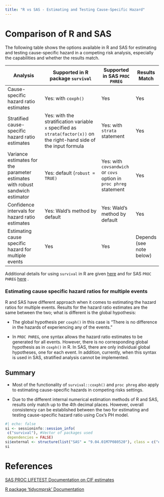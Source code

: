 ```yaml
---
title: "R vs SAS - Estimating and Testing Cause-Specific Hazard"
---
```


# Comparison of R and SAS

The following table shows the options available in R and SAS for estimating and testing cause-specific hazard in a competing risk analysis, especially the capabilities and whether the results match.

| Analysis                                                                      | Supported in R package `survival`                                                                                      | Supported in SAS `PROC PHREG`                                      | Results Match            |
|-------------------------------------------------------------------------------|------------------------------------------------------------------------------------------------------------------------|--------------------------------------------------------------------|--------------------------|
| Cause-specific hazard ratio estimates                                         | Yes: with `coxph()`                                                                                                    | Yes                                                                | Yes                      |
| Stratified cause-specific hazard ratio estimates                              | Yes: with the stratification variable `x` specified as `strata(factor(x))` on the right-hand side of the input formula | Yes: with `strata` statement                                       | Yes                      |
| Variance estimates for the parameter estimates with robust sandwich estimator | Yes: default (`robust = TRUE)`                                                                                         | Yes: with `covsandwich` or `covs` option in `proc phreg` statement | Yes                      |
| Confidence intervals for hazard ratio estimates                               | Yes: Wald's method by default                                                                                          | Yes: Wald's method by default                                      | Yes                      |
| Estimating cause specific hazard for multiple events                          | Yes                                                                                                                    | Yes                                                                | Depends (see note below) |

Additional details for using `survival` in R are given [here](https://psiaims.github.io/CAMIS/R/survival_csh.html "csh in r") and for SAS `PROC PHREG` [here](https://psiaims.github.io/CAMIS/SAS/survival_csh.html "csh in sas") .

### Estimating cause specific hazard ratios for multiple events

R and SAS have different approach when it comes to estimating the hazard ratios for multiple events. Results for the hazard ratio estimates are the same between the two; what is different is the global hypothesis:

-   The global hypothesis per `coxph()` in this case is "There is no difference in the hazards of experiencing any of the events."

-   In `PROC PHREG`, one syntax allows the hazard ratio estimates to be generated for all events. However, there is no corresponding global hypothesis as in `coxph()` in R. In SAS, there are only individual global hypotheses, one for each event. In addition, currently, when this syntax is used in SAS, stratified analysis cannot be implemented.

## Summary

-   Most of the functionality of `survival::coxph()` and `proc phreg` also apply to estimating cause-specific hazards in competing risks settings.

-   Due to the different internal numerical estimation methods of R and SAS, results only match up to the 4th decimal places. However, overall consistency can be established between the two for estimating and testing cause-specific hazard ratio using Cox's PH model.

::: {.callout-note collapse="true" title="Session Info"}
```r
#| echo: false
si <- sessioninfo::session_info(
 c("survival"), #Vector of packages used 
 dependencies = FALSE)
si$external <- structure(list("SAS" = "9.04.01M7P080520"), class = c("external_info", "list"))
si
```
:::

# References

[SAS PROC LIFETEST Documentation on CIF estimates](https://documentation.sas.com/doc/en/statug/15.2/statug_lifetest_details25.htm#statug.lifetest.lftcifest "cif in sas")

[R package 'tidycmprsk' Documentation](https://github.com/MSKCC-Epi-Bio/tidycmprsk "cif in r")
